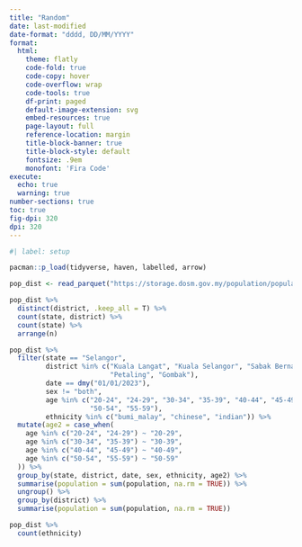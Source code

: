 ```yaml
---
title: "Random"
date: last-modified
date-format: "dddd, DD/MM/YYYY"
format: 
  html:
    theme: flatly
    code-fold: true
    code-copy: hover
    code-overflow: wrap
    code-tools: true
    df-print: paged
    default-image-extension: svg
    embed-resources: true
    page-layout: full
    reference-location: margin
    title-block-banner: true
    title-block-style: default
    fontsize: .9em
    monofont: 'Fira Code'
execute: 
  echo: true
  warning: true
number-sections: true
toc: true
fig-dpi: 320
dpi: 320
---
```


```r
#| label: setup

pacman::p_load(tidyverse, haven, labelled, arrow)

pop_dist <- read_parquet("https://storage.dosm.gov.my/population/population_district.parquet")
```


```r
pop_dist %>% 
  distinct(district, .keep_all = T) %>% 
  count(state, district) %>% 
  count(state) %>% 
  arrange(n)
```

```r
pop_dist %>% 
  filter(state == "Selangor", 
         district %in% c("Kuala Langat", "Kuala Selangor", "Sabak Bernam", 
                         "Petaling", "Gombak"), 
         date == dmy("01/01/2023"), 
         sex != "both", 
         age %in% c("20-24", "24-29", "30-34", "35-39", "40-44", "45-49", 
                    "50-54", "55-59"), 
         ethnicity %in% c("bumi_malay", "chinese", "indian")) %>% 
  mutate(age2 = case_when(
    age %in% c("20-24", "24-29") ~ "20-29",
    age %in% c("30-34", "35-39") ~ "30-39",
    age %in% c("40-44", "45-49") ~ "40-49",
    age %in% c("50-54", "55-59") ~ "50-59"
  )) %>% 
  group_by(state, district, date, sex, ethnicity, age2) %>% 
  summarise(population = sum(population, na.rm = TRUE)) %>% 
  ungroup() %>% 
  group_by(district) %>% 
  summarise(population = sum(population, na.rm = TRUE)) 

pop_dist %>% 
  count(ethnicity)
```

